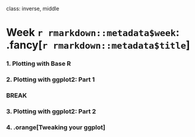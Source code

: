 
class: inverse, middle

# Week `r rmarkdown::metadata$week`: .fancy[`r rmarkdown::metadata$title`]

### 1. Plotting with Base R
### 2. Plotting with ggplot2: Part 1

### BREAK

### 3. Plotting with ggplot2: Part 2
### 4. .orange[Tweaking your ggplot]
